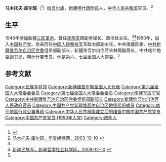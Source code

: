 '''马木托夫·库尔班'''（{{bd|1922年|8月|2015年|9月15日}}<ref>{{cite web |title=马木托夫·库尔班同志逝世 |url=http://cpc.people.com.cn/n/2015/1025/c87393-27737151.html |website=人民网}}</ref>）[[维吾尔族|维吾尔族]]，[[新疆|新疆]][[喀什|喀什]][[疏附县|疏附县]]人，[[中华人民共和国|中华人民共和国]]官员。<ref name=hxjww>[http://search.huaxia.com/s.jsp?iDocId=494268 马木托夫·库尔班，华夏经纬网，2003-10-10] {{webarchive|url=https://web.archive.org/web/20150603064122/http://search.huaxia.com/s.jsp?iDocId=494268 |date=2015-06-03 }}</ref>

==生平==
1946年参加新疆[[三区革命|三区革命]]。曾任[[民族军|民族军]]团副参谋长、政治处主任。<ref name=hxjww/><ref>[http://www.xjass.com/ls/content/2008-12/10/content_44660.htm 新疆民族军，新疆哲学社会科学网，2008-12-10] {{webarchive|url=https://web.archive.org/web/20140506170201/http://www.xjass.com/ls/content/2008-12/10/content_44660.htm |date=2014-05-06 }}</ref>1950年，加入[[中国共产党|中国共产党]]。后来历任[[中国人民解放军|中国人民解放军]]军政治部副主任，中共南疆区委、[[中共新疆维吾尔自治区党委|中共新疆维吾尔自治区党委]]组织部副部长，新疆维吾尔自治区农林局副局长，中共喀什地委副书记，喀什行署专员。他是第六、七届全国人大常委。<ref name=hxjww/>

==参考文献==
{{reflist}}

{{DEFAULTSORT:ma}}
[[Category:民族军将领|Category:民族军将领]]
[[Category:新疆维吾尔族全国人大代表|Category:新疆维吾尔族全国人大代表]]
[[Category:第六届全国人大常委会委员|Category:第六届全国人大常委会委员]]
[[Category:第七届全国人大常委会委员|Category:第七届全国人大常委会委员]]
[[Category:南疆军区军官|Category:南疆军区军官]]
[[Category:中共新疆维吾尔自治区党委组织部副部长|Category:中共新疆维吾尔自治区党委组织部副部长]]
[[Category:新疆维吾尔自治区人民政府官员|Category:新疆维吾尔自治区人民政府官员]]
[[Category:中国共产党新疆维吾尔自治区地级组织成员|Category:中国共产党新疆维吾尔自治区地级组织成员]]
[[Category:喀什地區行政公署專員|Category:喀什地區行政公署專員]]
[[Category:中华人民共和国建立后的维吾尔族中国共产党党员|Category:中华人民共和国建立后的维吾尔族中国共产党党员]]
[[Category:中国共产党党员_(1950年入党)|Category:中国共产党党员 (1950年入党)]]
[[Category:疏附人|Category:疏附人]]